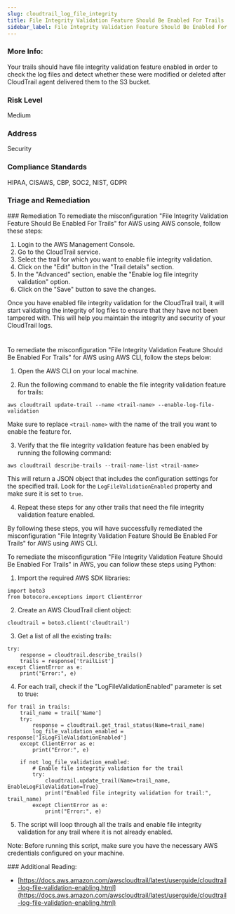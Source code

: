 ```yaml
---
slug: cloudtrail_log_file_integrity
title: File Integrity Validation Feature Should Be Enabled For Trails
sidebar_label: File Integrity Validation Feature Should Be Enabled For Trails
---
```


### More Info:

Your trails should have file integrity validation feature enabled in order to check the log files and detect whether these were modified or deleted after CloudTrail agent delivered them to the S3 bucket.

### Risk Level

Medium

### Address

Security

### Compliance Standards

HIPAA, CISAWS, CBP, SOC2, NIST, GDPR


### Triage and Remediation
<Tabs>
<Tab title='Remediation'>
### Remediation

<AccordionGroup>
<Accordion title='Using Console' defaultOpen='true'>
To remediate the misconfiguration "File Integrity Validation Feature Should Be Enabled For Trails" for AWS using AWS console, follow these steps:

1. Login to the AWS Management Console.
2. Go to the CloudTrail service.
3. Select the trail for which you want to enable file integrity validation.
4. Click on the "Edit" button in the "Trail details" section.
5. In the "Advanced" section, enable the "Enable log file integrity validation" option.
6. Click on the "Save" button to save the changes.

Once you have enabled file integrity validation for the CloudTrail trail, it will start validating the integrity of log files to ensure that they have not been tampered with. This will help you maintain the integrity and security of your CloudTrail logs.

#
</Accordion>

<Accordion title='Using CLI'>
To remediate the misconfiguration "File Integrity Validation Feature Should Be Enabled For Trails" for AWS using AWS CLI, follow the steps below:

1. Open the AWS CLI on your local machine.

2. Run the following command to enable the file integrity validation feature for trails:

```
aws cloudtrail update-trail --name <trail-name> --enable-log-file-validation
```

Make sure to replace `<trail-name>` with the name of the trail you want to enable the feature for.

3. Verify that the file integrity validation feature has been enabled by running the following command:

```
aws cloudtrail describe-trails --trail-name-list <trail-name>
```

This will return a JSON object that includes the configuration settings for the specified trail. Look for the `LogFileValidationEnabled` property and make sure it is set to `true`.

4. Repeat these steps for any other trails that need the file integrity validation feature enabled.

By following these steps, you will have successfully remediated the misconfiguration "File Integrity Validation Feature Should Be Enabled For Trails" for AWS using AWS CLI.
</Accordion>

<Accordion title='Using Python'>
To remediate the misconfiguration "File Integrity Validation Feature Should Be Enabled For Trails" in AWS, you can follow these steps using Python:

1. Import the required AWS SDK libraries:

```
import boto3
from botocore.exceptions import ClientError
```

2. Create an AWS CloudTrail client object:

```
cloudtrail = boto3.client('cloudtrail')
```

3. Get a list of all the existing trails:

```
try:
    response = cloudtrail.describe_trails()
    trails = response['trailList']
except ClientError as e:
    print("Error:", e)
```

4. For each trail, check if the "LogFileValidationEnabled" parameter is set to true:

```
for trail in trails:
    trail_name = trail['Name']
    try:
        response = cloudtrail.get_trail_status(Name=trail_name)
        log_file_validation_enabled = response['IsLogFileValidationEnabled']
    except ClientError as e:
        print("Error:", e)
    
    if not log_file_validation_enabled:
        # Enable file integrity validation for the trail
        try:
            cloudtrail.update_trail(Name=trail_name, EnableLogFileValidation=True)
            print("Enabled file integrity validation for trail:", trail_name)
        except ClientError as e:
            print("Error:", e)
```

5. The script will loop through all the trails and enable file integrity validation for any trail where it is not already enabled.

Note: Before running this script, make sure you have the necessary AWS credentials configured on your machine.
</Accordion>

</AccordionGroup>
</Tab>
</Tabs>
### Additional Reading:

- [https://docs.aws.amazon.com/awscloudtrail/latest/userguide/cloudtrail-log-file-validation-enabling.html](https://docs.aws.amazon.com/awscloudtrail/latest/userguide/cloudtrail-log-file-validation-enabling.html) 

